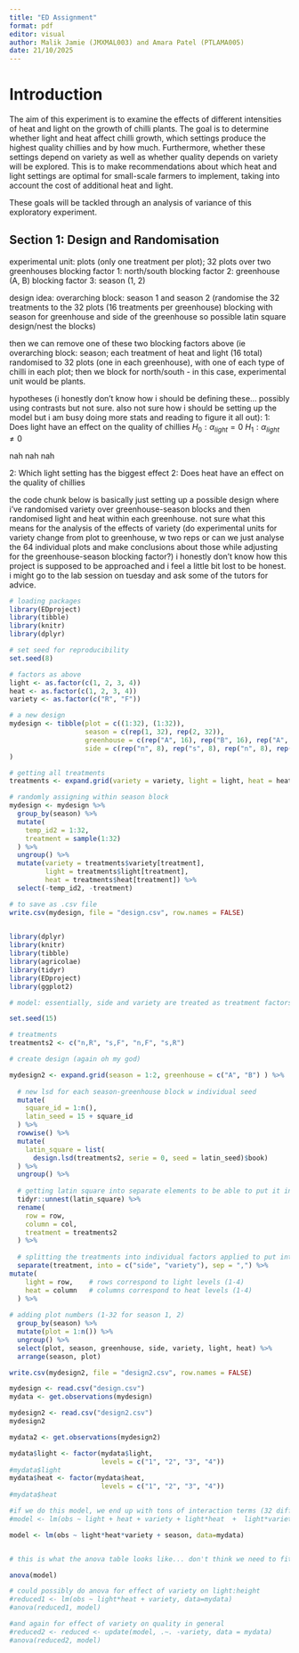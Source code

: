 ```yaml
---
title: "ED Assignment"
format: pdf
editor: visual
author: Malik Jamie (JMXMAL003) and Amara Patel (PTLAMA005)
date: 21/10/2025
---
```


# Introduction

The aim of this experiment is to examine the effects of different intensities of heat and light on the growth of chilli plants. The goal is to determine whether light and heat affect chilli growth, which settings produce the highest quality chillies and by how much. Furthermore, whether these settings depend on variety as well as whether quality depends on variety will be explored. This is to make recommendations about which heat and light settings are optimal for small-scale farmers to implement, taking into account the cost of additional heat and light.

These goals will be tackled through an analysis of variance of this exploratory experiment.

## Section 1: Design and Randomisation

experimental unit: plots (only one treatment per plot); 32 plots over two greenhouses blocking factor 1: north/south blocking factor 2: greenhouse (A, B) blocking factor 3: season (1, 2)

design idea: overarching block: season 1 and season 2 (randomise the 32 treatments to the 32 plots (16 treatments per greenhouse) blocking with season for greenhouse and side of the greenhouse so possible latin square design/nest the blocks)

then we can remove one of these two blocking factors above (ie overarching block: season; each treatment of heat and light (16 total) randomised to 32 plots (one in each greenhouse), with one of each type of chilli in each plot; then we block for north/south - in this case, experimental unit would be plants.

hypotheses (i honestly don't know how i should be defining these... possibly using contrasts but not sure. also not sure how i should be setting up the model but i am busy doing more stats and reading to figure it all out): 1: Does light have an effect on the quality of chillies $H_0: \alpha_{light} = 0$ $H_1: \alpha_{light} \ne 0$

nah nah nah

2: Which light setting has the biggest effect 2: Does heat have an effect on the quality of chillies

the code chunk below is basically just setting up a possible design where i've randomised variety over greenhouse-season blocks and then randomised light and heat within each greenhouse. not sure what this means for the analysis of the effects of variety (do experimental units for variety change from plot to greenhouse, w two reps or can we just analyse the 64 individual plots and make conclusions about those while adjusting for the greenhouse-season blocking factor?) i honestly don't know how this project is supposed to be approached and i feel a little bit lost to be honest. i might go to the lab session on tuesday and ask some of the tutors for advice.


```r
# loading packages
library(EDproject)
library(tibble)
library(knitr)
library(dplyr)

# set seed for reproducibility 
set.seed(8)

# factors as above
light <- as.factor(c(1, 2, 3, 4))
heat <- as.factor(c(1, 2, 3, 4))
variety <- as.factor(c("R", "F"))

# a new design 
mydesign <- tibble(plot = c((1:32), (1:32)),
                   season = c(rep(1, 32), rep(2, 32)), 
                   greenhouse = c(rep("A", 16), rep("B", 16), rep("A", 16), rep("B", 16)),
                   side = c(rep("n", 8), rep("s", 8), rep("n", 8), rep("s", 8), rep("n", 8), rep("s", 8), rep("n", 8), rep("s", 8))
)

# getting all treatments 
treatments <- expand.grid(variety = variety, light = light, heat = heat)

# randomly assigning within season block 
mydesign <- mydesign %>% 
  group_by(season) %>% 
  mutate(
    temp_id2 = 1:32, 
    treatment = sample(1:32)
  ) %>%
  ungroup() %>%
  mutate(variety = treatments$variety[treatment],
         light = treatments$light[treatment],
         heat = treatments$heat[treatment]) %>%
  select(-temp_id2, -treatment)

# to save as .csv file
write.csv(mydesign, file = "design.csv", row.names = FALSE)
  
```


```r
library(dplyr)
library(knitr)
library(tibble)
library(agricolae)
library(tidyr)
library(EDproject)
library(ggplot2)

# model: essentially, side and variety are treated as treatment factors w 2 levels each, resulting in 4 combinations in a factorial experiment. light and heat are treated as blocking factors within each greenhouse-season block. 4, 4x4 lsds are created with rows corresponding to light levels and columns corresponding to heat levels and the four side-variety treatments are assigned in a standard 4x4 lsd. the model ends up being Y = mu + heat + light + season + greenhouse + side + variety + side*variety + heat*light + variety*heat + variety*light + variety*heat*light + error term. end up with 16 replicates per treatment of side-variety

set.seed(15)

# treatments 
treatments2 <- c("n,R", "s,F", "n,F", "s,R")

# create design (again oh my god)

mydesign2 <- expand.grid(season = 1:2, greenhouse = c("A", "B") ) %>%
  
  # new lsd for each season-greenhouse block w individual seed
  mutate(
    square_id = 1:n(),
    latin_seed = 15 + square_id
  ) %>%
  rowwise() %>% 
  mutate(
    latin_square = list(
      design.lsd(treatments2, serie = 0, seed = latin_seed)$book)
  ) %>%
  ungroup() %>% 
  
  # getting latin square into separate elements to be able to put it into the data frame 
  tidyr::unnest(latin_square) %>%
  rename(
    row = row,
    column = col,
    treatment = treatments2
  ) %>%
  
  # splitting the treatments into individual factors applied to put into design
  separate(treatment, into = c("side", "variety"), sep = ",") %>%
mutate(
    light = row,    # rows correspond to light levels (1-4)
    heat = column   # columns correspond to heat levels (1-4)
  ) %>%
  
# adding plot numbers (1-32 for season 1, 2)
  group_by(season) %>%
  mutate(plot = 1:n()) %>%
  ungroup() %>%
  select(plot, season, greenhouse, side, variety, light, heat) %>%
  arrange(season, plot) 

write.csv(mydesign2, file = "design2.csv", row.names = FALSE)

```

```r

mydesign <- read.csv("design.csv")
mydata <- get.observations(mydesign)

mydesign2 <- read.csv("design2.csv")
mydesign2

mydata2 <- get.observations(mydesign2)

mydata$light <- factor(mydata$light,
                       levels = c("1", "2", "3", "4"))
#mydata$light
mydata$heat <- factor(mydata$heat,
                       levels = c("1", "2", "3", "4"))
#mydata$heat

#if we do this model, we end up with tons of interaction terms (32 different combos)
#model <- lm(obs ~ light + heat + variety + light*heat  +  light*variety + heat*variety + light*heat*variety + season, data=mydata)

model <- lm(obs ~ light*heat*variety + season, data=mydata)


# this is what the anova table looks like... don't think we need to fit reduced and full models since we just use the table and the values from the table in this section of the course (then we end up w exactly the model we are aiming to fit without all the chaotic coefficients which we can just extract from the summary lm to do our contrasts and stuff since i'm pretty sure that's what we need to do)

anova(model)

# could possibly do anova for effect of variety on light:height
#reduced1 <- lm(obs ~ light*heat + variety, data=mydata)
#anova(reduced1, model)

#and again for effect of variety on quality in general
#reduced2 <- reduced <- update(model, .~. -variety, data = mydata)
#anova(reduced2, model)

```

